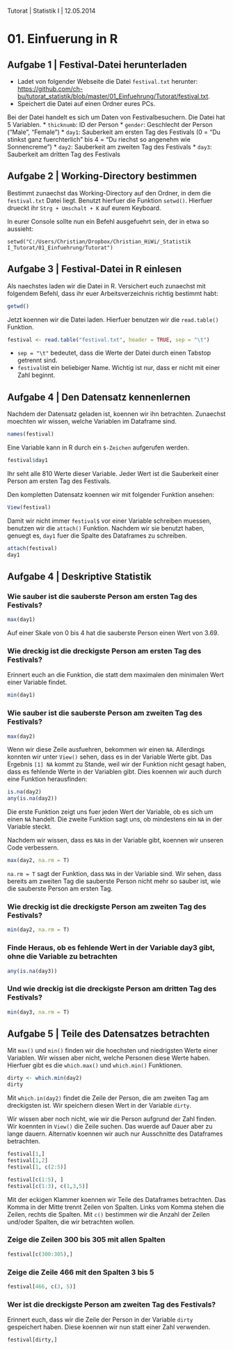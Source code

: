 Tutorat | Statistik I | 12.05.2014

01. Einfuerung in R
===========================================


Aufgabe 1 | Festival-Datei herunterladen
----------------------------------

* Ladet von folgender Webseite die Datei `festival.txt` herunter: 
[https://github.com/ch-bu/tutorat_statistik/blob/master/01_Einfuehrung/Tutorat/festival.txt](https://github.com/ch-bu/tutorat_statistik/blob/master/01_Einfuehrung/Tutorat/festival.txt).
* Speichert die Datei auf einen Ordner eures PCs. 

Bei der Datei handelt es sich um Daten von Festivalbesuchern. Die Datei hat 5 Variablen. 
* `thicknumb`: ID der Person
* `gender`: Geschlecht der Person ("Male", "Female")
* `day1`: Sauberkeit am ersten Tag des Festivals (0 = "Du stinkst ganz fuerchterlich" bis 4 = "Du riechst so angenehm wie Sonnencreme")
* `day2`: Sauberkeit am zweiten Tag des Festivals
* `day3`: Sauberkeit am dritten Tag des Festivals



Aufgabe 2 | Working-Directory bestimmen
------------------------------

Bestimmt zunaechst das Working-Directory auf den Ordner, in dem die `festival.txt` Datei liegt. Benutzt hierfuer die Funktion `setwd()`. Hierfuer drueckt ihr `Strg + Umschalt + K` auf eurem Keyboard. 

In eurer Console sollte nun ein Befehl ausgefuehrt sein, der in etwa so aussieht: 

```
setwd("C:/Users/Christian/Dropbox/Christian_HiWi/_Statistik I_Tutorat/01_Einfuehrung/Tutorat")
```

Aufgabe 3 | Festival-Datei in R einlesen
---------------------------------------

Als naechstes laden wir die Datei in R. Versichert euch zunaechst mit folgendem Befehl, dass ihr euer Arbeitsverzeichnis richtig bestimmt habt:

```r
getwd()
```

Jetzt koennen wir die Datei laden. Hierfuer benutzen wir die `read.table()` Funktion. 

```r
festival <- read.table("festival.txt", header = TRUE, sep = "\t")
```

* `sep = "\t"` bedeutet, dass die Werte der Datei durch einen Tabstop getrennt sind. 
* `festival`ist ein beliebiger Name. Wichtig ist nur, dass er nicht mit einer Zahl beginnt. 

Aufgabe 4 | Den Datensatz kennenlernen
----------------------------------------

Nachdem der Datensatz geladen ist, koennen wir ihn betrachten. 
Zunaechst moechten wir wissen, welche Variablen im Dataframe sind. 

```r
names(festival)
```

Eine Variable kann in R durch ein `$-Zeichen` aufgerufen werden. 

```r
festival$day1
```

Ihr seht alle 810 Werte dieser Variable. Jeder Wert ist die Sauberkeit einer Person am ersten Tag des Festivals. 

Den kompletten Datensatz koennen wir mit folgender Funktion ansehen: 

```r
View(festival)
```

Damit wir nicht immer `festival$` vor einer Variable schreiben muessen, benutzen wir die `attach()` Funktion. Nachdem wir sie benutzt haben, genuegt es, `day1` fuer die Spalte des Dataframes zu schreiben. 

```r
attach(festival)
day1
```

Aufgabe 4 | Deskriptive Statistik
------------------------------------------------------

### Wie sauber ist die sauberste Person am ersten Tag des Festivals?

```r
max(day1)
```

Auf einer Skale von 0 bis 4 hat die sauberste Person einen Wert von 3.69. 

### Wie dreckig ist die dreckigste Person am ersten Tag des Festivals?

Erinnert euch an die Funktion, die statt dem maximalen den minimalen Wert einer Variable findet. 

```r
min(day1)
```

### Wie sauber ist die sauberste Person am zweiten Tag des Festivals? 

```r
max(day2)
```

Wenn wir diese Zeile ausfuehren, bekommen wir einen `NA`. Allerdings konnten wir unter `View()` sehen, dass es in der Variable Werte gibt. Das Ergebnis `[1] NA` kommt zu Stande, weil wir der Funktion nicht gesagt haben, dass es fehlende Werte in der Variablen gibt. Dies koennen wir auch durch eine Funktion herausfinden:

```r
is.na(day2)
any(is.na(day2))
```

Die erste Funktion zeigt uns fuer jeden Wert der Variable, ob es sich um einen `NA` handelt. Die zweite Funktion sagt uns, ob mindestens ein `NA` in der Variable steckt. 


Nachdem wir wissen, dass es `NA`s in der Variable gibt, koennen wir unseren Code verbessern.

```r
max(day2, na.rm = T)
```

`na.rm = T` sagt der Funktion, dass `NA`s in der Variable sind. Wir sehen, dass bereits am zweiten Tag die sauberste Person nicht mehr so sauber ist, wie die sauberste Person am ersten Tag. 


### Wie dreckig ist die dreckigste Person am zweiten Tag des Festivals?

```r
min(day2, na.rm = T)
```

### Finde Heraus, ob es fehlende Wert in der Variable day3 gibt, ohne die Variable zu betrachten

```r
any(is.na(day3))
```


### Und wie dreckig ist die dreckigste Person am dritten Tag des Festivals? 

```r
min(day3, na.rm = T)
```


Aufgabe 5 | Teile des Datensatzes betrachten
------------------------------------------------------

Mit `max()` und `min()` finden wir die hoechsten und niedrigsten Werte einer Variablen. Wir wissen aber nicht, welche Personen diese Werte haben. Hierfuer gibt es die `which.max()` und `which.min()` Funktionen. 

```r
dirty <- which.min(day2)
dirty
```

Mit `which.in(day2)` findet die Zeile der Person, die am zweiten Tag am dreckigsten ist. Wir speichern diesen Wert in der Variable `dirty`. 

Wir wissen aber noch nicht, wie wir die Person aufgrund der Zahl finden. Wir koennten in `View()` die Zeile suchen. Das wuerde auf Dauer aber zu lange dauern. Alternativ koennen wir auch nur Ausschnitte des Dataframes betrachten.

```r
festival[1,]
festival[1,2]
festival[1, c(2:5)]

festival[c(1:5), ]
festival[c(1:3), c(1,3,5)]
```

Mit der eckigen Klammer koennen wir Teile des Dataframes betrachten. Das Komma in der Mitte trennt Zeilen von Spalten. Links vom Komma stehen die Zeilen, rechts die Spalten. Mit `c()` bestimmen wir die Anzahl der Zeilen und/oder Spalten, die wir betrachten wollen.  

### Zeige die Zeilen 300 bis 305 mit allen Spalten

```r
festival[c(300:305),]
```


### Zeige die Zeile 466 mit den Spalten 3 bis 5

```r
festival[466, c(3, 5)]
```


### Wer ist die dreckigste Person am zweiten Tag des Festivals? 

Erinnert euch, dass wir die Zeile der Person in der Variable `dirty` gespeichert haben. Diese koennen wir nun statt einer Zahl verwenden. 

```r
festival[dirty,]
```










